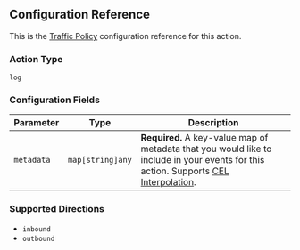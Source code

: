 ## Configuration Reference

This is the [Traffic Policy](/docs/http/traffic-policy/index.mdx) configuration 
reference for this action.

### Action Type

`log`

### Configuration Fields

| Parameter  | Type                   | Description                                                                            |
| ---------- | ---------------------- | -------------------------------------------------------------------------------------- |
| `metadata` | `map[string]any`       | **Required.** A key-value map of metadata that you would like to include in your events for this action. Supports [CEL Interpolation](#cel-interpolation). |

### Supported Directions

- `inbound`
- `outbound`